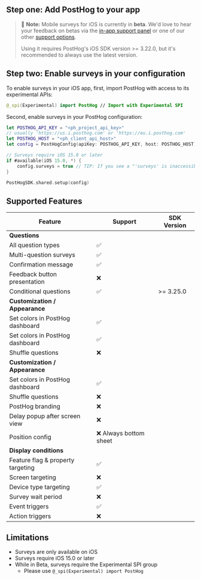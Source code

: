 ## Step one: Add PostHog to your app

> 🚧 **Note:** Mobile surveys for iOS is currently in **beta**. We'd love to hear your feedback on betas via the [in-app support panel](https://us.posthog.com#panel=support%3Afeedback%3Asurveys%3Alow%3Atrue) or one of our other [support options](/docs/support-options).
>
> Using it requires PostHog's iOS SDK version >= 3.22.0, but it's recommended to always use the latest version.


<IOSInstall />


## Step two: Enable surveys in your configuration

To enable surveys in your iOS app, first, import PostHog with access to its experimental APIs:

```swift
@_spi(Experimental) import PostHog // Import with Experimental SPI
```

Second, enable surveys in your PostHog configuration:

```swift
let POSTHOG_API_KEY = "<ph_project_api_key>"
// usually 'https://us.i.posthog.com' or 'https://eu.i.posthog.com'
let POSTHOG_HOST = "<ph_client_api_host>"
let config = PostHogConfig(apiKey: POSTHOG_API_KEY, host: POSTHOG_HOST) // TIP: host is optional if you use https://us.i.posthog.com

// Surveys require iOS 15.0 or later
if #available(iOS 15.0, *) {
    config.surveys = true // TIP: If you see a "'surveys' is inaccessible due to '@_spi' protection level" build error, please see step 1 above.
}

PostHogSDK.shared.setup(config)
```

## Supported Features

| Feature                           | Support                            | SDK Version                        |
| --------------------------------- | ---------------------------------- |------------------------------------|
| **Questions**                                                                                               |
| All question types                | ✅                                 |                                    |
| Multi-question surveys            | ✅                                 |                                    |
| Confirmation message              | ✅                                 |                                    |
| Feedback button presentation      | ❌                                 |                                    |
| Conditional questions             | ✅                                 | >= 3.25.0                          |
| **Customization / Appearance**                                                                              |
| Set colors in PostHog dashboard   | ✅                                 |                                    |
| Set colors in PostHog dashboard   | ✅                                 |                                    |
| Shuffle questions                 | ❌                                 |                                    |
| **Customization / Appearance**                                                                              |
| Set colors in PostHog dashboard   | ✅                                 |                                    |
| Shuffle questions                 | ❌                                 |                                    |
| PostHog branding                  | ❌                                 |                                    |
| Delay popup after screen view     | ❌                                 |                                    |
| Position config                   | ❌ Always bottom sheet             |                                    |
| **Display conditions**                                                                                      |
| Feature flag & property targeting | ✅                                 |                                    |
| Screen targeting                  | ❌                                 |                                    |
| Device type targeting             | ✅                                 |                                    |
| Survey wait period                | ❌                                 |                                    |
| Event triggers                    | ✅                                 |                                    |
| Action triggers                   | ❌                                 |                                    |

## Limitations

- Surveys are only available on iOS
- Surveys require iOS 15.0 or later
- While in Beta, surveys require the Experimental SPI group 
    - Please use `@_spi(Experimental) import PostHog`
